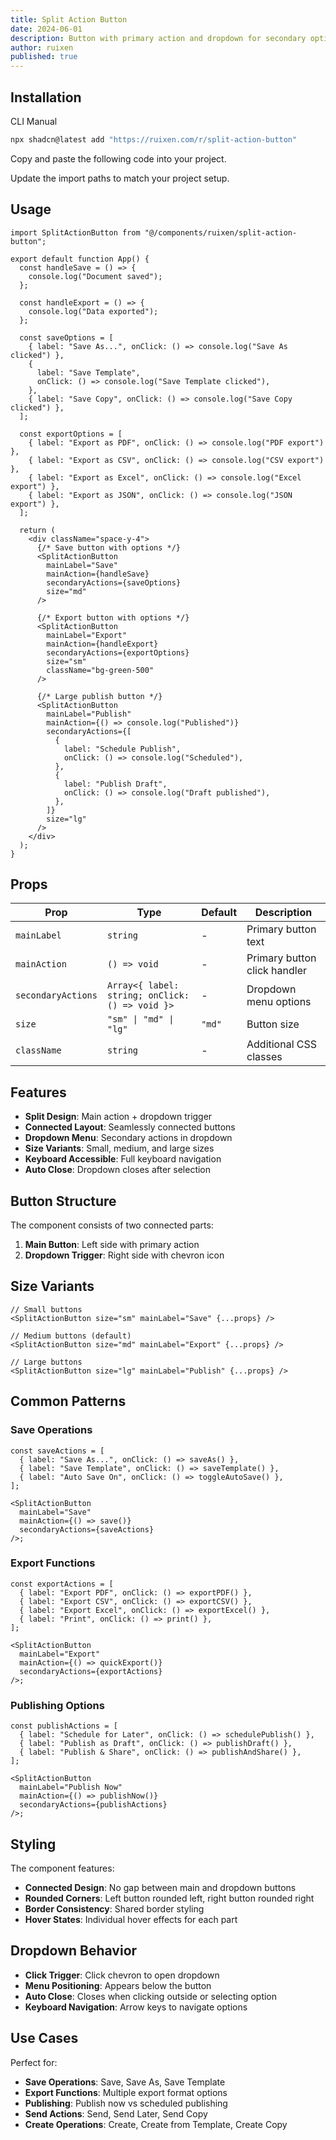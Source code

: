 ```yaml
---
title: Split Action Button
date: 2024-06-01
description: Button with primary action and dropdown for secondary options
author: ruixen
published: true
---
```


<ComponentPreview name="split-action-button-demo" category="buttons" />

## Installation

<Tabs defaultValue="cli">

<TabsList>
  <TabsTrigger value="cli">CLI</TabsTrigger>
  <TabsTrigger value="manual">Manual</TabsTrigger>
</TabsList>
<TabsContent value="cli">

```bash
npx shadcn@latest add "https://ruixen.com/r/split-action-button"
```

</TabsContent>

<TabsContent value="manual">

<Steps>

<Step>Copy and paste the following code into your project.</Step>

<ComponentSource name="split-action-button" />

<Step>Update the import paths to match your project setup.</Step>

</Steps>

</TabsContent>

</Tabs>

## Usage

```tsx
import SplitActionButton from "@/components/ruixen/split-action-button";

export default function App() {
  const handleSave = () => {
    console.log("Document saved");
  };

  const handleExport = () => {
    console.log("Data exported");
  };

  const saveOptions = [
    { label: "Save As...", onClick: () => console.log("Save As clicked") },
    {
      label: "Save Template",
      onClick: () => console.log("Save Template clicked"),
    },
    { label: "Save Copy", onClick: () => console.log("Save Copy clicked") },
  ];

  const exportOptions = [
    { label: "Export as PDF", onClick: () => console.log("PDF export") },
    { label: "Export as CSV", onClick: () => console.log("CSV export") },
    { label: "Export as Excel", onClick: () => console.log("Excel export") },
    { label: "Export as JSON", onClick: () => console.log("JSON export") },
  ];

  return (
    <div className="space-y-4">
      {/* Save button with options */}
      <SplitActionButton
        mainLabel="Save"
        mainAction={handleSave}
        secondaryActions={saveOptions}
        size="md"
      />

      {/* Export button with options */}
      <SplitActionButton
        mainLabel="Export"
        mainAction={handleExport}
        secondaryActions={exportOptions}
        size="sm"
        className="bg-green-500"
      />

      {/* Large publish button */}
      <SplitActionButton
        mainLabel="Publish"
        mainAction={() => console.log("Published")}
        secondaryActions={[
          {
            label: "Schedule Publish",
            onClick: () => console.log("Scheduled"),
          },
          {
            label: "Publish Draft",
            onClick: () => console.log("Draft published"),
          },
        ]}
        size="lg"
      />
    </div>
  );
}
```

## Props

| Prop               | Type                                            | Default | Description                  |
| ------------------ | ----------------------------------------------- | ------- | ---------------------------- |
| `mainLabel`        | `string`                                        | -       | Primary button text          |
| `mainAction`       | `() => void`                                    | -       | Primary button click handler |
| `secondaryActions` | `Array<{ label: string; onClick: () => void }>` | -       | Dropdown menu options        |
| `size`             | `"sm" \| "md" \| "lg"`                          | `"md"`  | Button size                  |
| `className`        | `string`                                        | -       | Additional CSS classes       |

## Features

- **Split Design**: Main action + dropdown trigger
- **Connected Layout**: Seamlessly connected buttons
- **Dropdown Menu**: Secondary actions in dropdown
- **Size Variants**: Small, medium, and large sizes
- **Keyboard Accessible**: Full keyboard navigation
- **Auto Close**: Dropdown closes after selection

## Button Structure

The component consists of two connected parts:

1. **Main Button**: Left side with primary action
2. **Dropdown Trigger**: Right side with chevron icon

## Size Variants

```tsx
// Small buttons
<SplitActionButton size="sm" mainLabel="Save" {...props} />

// Medium buttons (default)
<SplitActionButton size="md" mainLabel="Export" {...props} />

// Large buttons
<SplitActionButton size="lg" mainLabel="Publish" {...props} />
```

## Common Patterns

### Save Operations

```tsx
const saveActions = [
  { label: "Save As...", onClick: () => saveAs() },
  { label: "Save Template", onClick: () => saveTemplate() },
  { label: "Auto Save On", onClick: () => toggleAutoSave() },
];

<SplitActionButton
  mainLabel="Save"
  mainAction={() => save()}
  secondaryActions={saveActions}
/>;
```

### Export Functions

```tsx
const exportActions = [
  { label: "Export PDF", onClick: () => exportPDF() },
  { label: "Export CSV", onClick: () => exportCSV() },
  { label: "Export Excel", onClick: () => exportExcel() },
  { label: "Print", onClick: () => print() },
];

<SplitActionButton
  mainLabel="Export"
  mainAction={() => quickExport()}
  secondaryActions={exportActions}
/>;
```

### Publishing Options

```tsx
const publishActions = [
  { label: "Schedule for Later", onClick: () => schedulePublish() },
  { label: "Publish as Draft", onClick: () => publishDraft() },
  { label: "Publish & Share", onClick: () => publishAndShare() },
];

<SplitActionButton
  mainLabel="Publish Now"
  mainAction={() => publishNow()}
  secondaryActions={publishActions}
/>;
```

## Styling

The component features:

- **Connected Design**: No gap between main and dropdown buttons
- **Rounded Corners**: Left button rounded left, right button rounded right
- **Border Consistency**: Shared border styling
- **Hover States**: Individual hover effects for each part

## Dropdown Behavior

- **Click Trigger**: Click chevron to open dropdown
- **Menu Positioning**: Appears below the button
- **Auto Close**: Closes when clicking outside or selecting option
- **Keyboard Navigation**: Arrow keys to navigate options

## Use Cases

Perfect for:

- **Save Operations**: Save, Save As, Save Template
- **Export Functions**: Multiple export format options
- **Publishing**: Publish now vs scheduled publishing
- **Send Actions**: Send, Send Later, Send Copy
- **Create Operations**: Create, Create from Template, Create Copy
